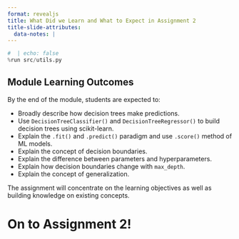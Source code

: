 ```yaml
---
format: revealjs
title: What Did we Learn and What to Expect in Assignment 2
title-slide-attributes:
  data-notes: |
---
```


```python
#  | echo: false
%run src/utils.py
```

## Module Learning Outcomes

By the end of the module, students are expected to:

- Broadly describe how decision trees make predictions.
- Use `DecisionTreeClassifier()` and `DecisionTreeRegressor()` to build decision trees using scikit-learn.
- Explain the `.fit()` and `.predict()` paradigm and use `.score()` method of ML models.
- Explain the concept of decision boundaries.
- Explain the difference between parameters and hyperparameters.
- Explain how decision boundaries change with `max_depth`.
- Explain the concept of generalization.

:::{.notes}
The assignment will concentrate on the learning objectives as well as building knowledge on existing concepts. 
:::


# On to Assignment 2!
